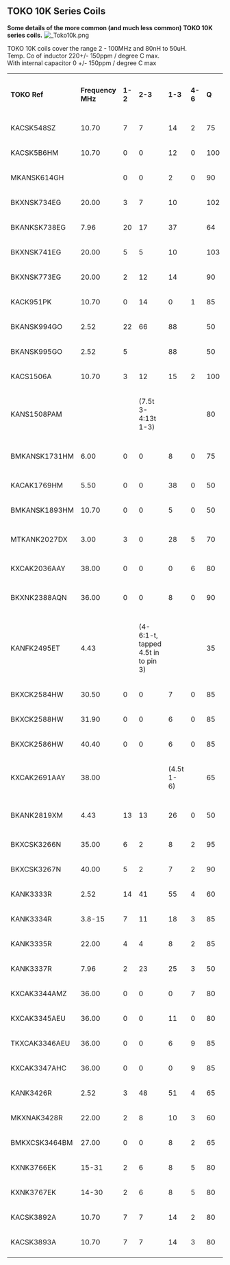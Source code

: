 == TOKO 10K Series Coils ==
'''Some details of the more common (and much less common) TOKO 10K series coils.'''
[[Image: Toko10k.png‎ ]]

TOKO 10K coils cover the range 2 - 100MHz and 80nH to 50uH. <br/>
Temp. Co of inductor 220+/- 150ppm / degree C max.<br/>
With internal capacitor 0 +/- 150ppm / degree C max <br/>

{| border="1"
|'''TOKO Ref''' 
|'''Frequency MHz'''
|'''1-2'''
|'''2-3'''
|'''1-3'''
|'''4-6'''
|'''Q'''
|'''Base +/- 2-%'''
|'''L (uH''')
|'''Internal Cap'''
|'''Other Markings'''
|----
|KACSK548SZ
|10.70
|7
|7
|14
|2
|75
|15
|
|62pf
|360548
|----
|KACSK5B6HM
|10.70
|0
|0
|12
|0
|100
|56
|
|82pf
|360586
|----
|MKANSK614GH
|
|0
|0
|2
|0
|90
|2
|
|
|360614
|----
|BKXNSK734EG
|20.00
|3
|7
|10
|
|102
|3
|
|42pf
|360734
|----
|BKANKSK738EG
|7.96
|20
|17
|37
|
|64
|3
|20
|
|360738
|----
|BKXNSK741EG
|20.00
|5
|5
|10
|
|103
|4
|
|42pf
|360741
|----
|BKXNSK773EG
|20.00
|2
|12
|14
|
|90
|4
|
|22pf
|360773
|----
|KACK951PK
|10.70
|0
|14
|0
|1
|85
|40
|
|82pf
|360951
|----
|BKANSK994GO
|2.52
|22
|66
|88
|
|50
|3
|100
|
|360994
|----
|BKANSK995GO
|2.52
|5
|
|88
|
|50
|3
|100
|
|360995
|----
|KACS1506A
|10.70
|3
|12
|15
|2
|100
|14
|
|51pf
|361505
|----
|KANS1508PAM
|
|
|(7.5t 3-4:13t 1-3)
|
|
|80
|50
|
|80
|361508
|----
|BMKANSK1731HM
|6.00
|0
|0
|8
|0
|75
|1
|
|ext 560pf
|361731
|----
|KACAK1769HM
|5.50
|0
|0
|38
|0
|50
|56
|
|82pf
|361769
|----
|BMKANSK1893HM
|10.70
|0
|0
|5
|0
|50
|1
|0.38
|
|361893
|----
|MTKANK2027DX
|3.00
|3
|0
|28
|5
|70
|6
|
|ext 312pf
|362027
|----
|KXCAK2036AAY
|38.00
|0
|0
|0
|6
|80
|37
|
|47pf
|362036
|----
|BKXNK2388AQN
|36.00
|0
|0
|8
|0
|90
|2
|
|ext 22pf
|362388
|----
|KANFK2495ET
|4.43
|
|(4-6:1-t, tapped 4.5t in to pin 3)
|
|
|35
|38
|
|
|362495
|----
|BKXCK2584HW
|30.50
|0
|0
|7
|0
|85
|0
|
|27pf
|362584
|----
|BKXCK2588HW
|31.90
|0
|0
|6
|0
|85
|0
|
|33pf
|362586
|----
|BKXCK2586HW
|40.40
|0
|0
|6
|0
|85
|0
|
|22pf
|362588
|----
|KXCAK2691AAY
|38.00
|
|
|(4.5t 1-6)
|
|65
|37
|
|82pf
|362691
|----
|BKANK2819XM
|4.43
|13
|13
|26
|0
|50
|3
|
|ext 120pf
|362819
|----
|BKXCSK3266N
|35.00
|6
|2
|8
|2
|95
|27
|
|22pf
|363266
|----
|BKXCSK3267N
|40.00
|5
|2
|7
|2
|90
|27
|
|22pf
|363267
|----
|KANK3333R
|2.52
|14
|41
|55
|4
|60
|8
|45
|
|363333
|----
|KANK3334R
|3.8-15
|7
|11
|18
|3
|85
|8
|5.5
|
|363334
|----
|KANK3335R
|22.00
|4
|4
|8
|2
|85
|8
|1.2
|
|363335
|----
|KANK3337R
|7.96
|2
|23
|25
|3
|50
|8
|5
|
|363337
|----
|KXCAK3344AMZ
|36.00
|0
|0
|0
|7
|80
|21
|
|27pf
|363344
|----
|KXCAK3345AEU
|36.00
|0
|0
|11
|0
|80
|19
|
|27pf
|363345
|----
|TKXCAK3346AEU
|36.00
|0
|0
|6
|9
|85
|56
|
|33pf
|363346
|----
|KXCAK3347AHC
|36.00
|0
|0
|0
|9
|85
|22
|
|27pf
|363347
|----
|KANK3426R
|2.52
|3
|48
|51
|4
|65
|8
|38
|
|363426
|----
|MKXNAK3428R
|22.00
|2
|8
|10
|3
|60
|8
|1.1
|
|363428
|----
|BMKXCSK3464BM
|27.00
|0
|0
|8
|2
|65
|9
|
|27pf
|363464
|----
|KXNK3766EK
|15-31
|2
|6
|8
|5
|80
|7
|1.1
|
|363766
|----
|KXNK3767EK
|14-30
|2
|6
|8
|5
|80
|7
|1.2
|
|363767
|----
|KACSK3892A
|10.70
|7
|7
|14
|2
|80
|14
|
|82pf
|363092
|----
|KACSK3893A
|10.70
|7
|7
|14
|3
|80
|14
|
|82pf
|363893
|----
|}